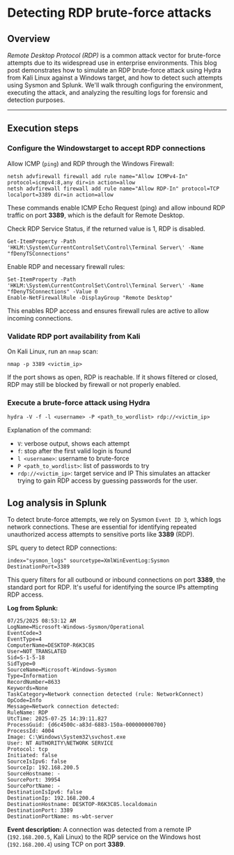 # Detecting RDP brute-force attacks
## Overview
*Remote Desktop Protocol (RDP)* is a common attack vector for brute-force attempts due to its widespread use in enterprise environments. 
This blog post demonstrates how to simulate an RDP brute-force attack using Hydra from Kali Linux against a Windows target, and how to detect such attempts using Sysmon and Splunk. 
We'll walk through configuring the environment, executing the attack, and analyzing the resulting logs for forensic and detection purposes.

---

## Execution steps
### Configure the Windowstarget to accept RDP connections
Allow ICMP (`ping`) and RDP through the Windows Firewall:
```
netsh advfirewall firewall add rule name="Allow ICMPv4-In" protocol=icmpv4:8,any dir=in action=allow
netsh advfirewall firewall add rule name="Allow RDP-In" protocol=TCP localport=3389 dir=in action=allow
```
These commands enable ICMP Echo Request (ping) and allow inbound RDP traffic on port **3389**, which is the default for Remote Desktop.

Check RDP Service Status, if the returned value is 1, RDP is disabled.
```
Get-ItemProperty -Path 'HKLM:\System\CurrentControlSet\Control\Terminal Server\' -Name "fDenyTSConnections"
```

Enable RDP and necessary firewall rules:
```
Set-ItemProperty -Path 'HKLM:\System\CurrentControlSet\Control\Terminal Server\' -Name "fDenyTSConnections" -Value 0
Enable-NetFirewallRule -DisplayGroup "Remote Desktop"
```
This enables RDP access and ensures firewall rules are active to allow incoming connections.

### Validate RDP port availability from Kali
On Kali Linux, run an `nmap` scan:
```
nmap -p 3389 <victim_ip>
```
If the port shows as open, RDP is reachable. If it shows filtered or closed, RDP may still be blocked by firewall or not properly enabled.

### Execute a brute-force attack using Hydra
```
hydra -V -f -l <username> -P <path_to_wordlist> rdp://<victim_ip>
```
Explanation of the command:
- `V`: verbose output, shows each attempt
- `f`: stop after the first valid login is found
- `l <username>`: username to brute-force
- `P <path_to_wordlist>`: list of passwords to try
- `rdp://<victim_ip>`: target service and IP
This simulates an attacker trying to gain RDP access by guessing passwords for the user.

## Log analysis in Splunk
To detect brute-force attempts, we rely on Sysmon `Event ID 3`, which logs network connections. 
These are essential for identifying repeated unauthorized access attempts to sensitive ports like **3389** (RDP).

SPL query to detect RDP connections:
```
index="sysmon_logs" sourcetype=XmlWinEventLog:Sysmon DestinationPort=3389
```
This query filters for all outbound or inbound connections on port **3389**, the standard port for RDP. 
It's useful for identifying the source IPs attempting RDP access.

**Log from Splunk:**
```
07/25/2025 08:53:12 AM
LogName=Microsoft-Windows-Sysmon/Operational
EventCode=3
EventType=4
ComputerName=DESKTOP-R6K3C8S
User=NOT_TRANSLATED
Sid=S-1-5-18
SidType=0
SourceName=Microsoft-Windows-Sysmon
Type=Information
RecordNumber=8633
Keywords=None
TaskCategory=Network connection detected (rule: NetworkConnect)
OpCode=Info
Message=Network connection detected:
RuleName: RDP
UtcTime: 2025-07-25 14:39:11.827
ProcessGuid: {d6c4500c-a83d-6883-150a-000000000700}
ProcessId: 4004
Image: C:\Windows\System32\svchost.exe
User: NT AUTHORITY\NETWORK SERVICE
Protocol: tcp
Initiated: false
SourceIsIpv6: false
SourceIp: 192.168.200.5
SourceHostname: -
SourcePort: 39954
SourcePortName: -
DestinationIsIpv6: false
DestinationIp: 192.168.200.4
DestinationHostname: DESKTOP-R6K3C8S.localdomain
DestinationPort: 3389
DestinationPortName: ms-wbt-server
```
**Event description:** A connection was detected from a remote IP (`192.168.200.5`, Kali Linux) to the RDP service on the Windows host (`192.168.200.4`) using TCP on port **3389**.
